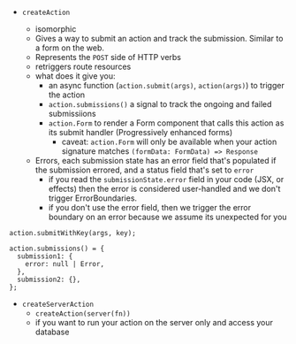 <Title>Actions</Title>

- `createAction`

  - isomorphic
  - Gives a way to submit an action and track the submission. Similar to a form on the web.
  - Represents the `POST` side of HTTP verbs
  - retriggers route resources
  - what does it give you:
    - an async function (`action.submit(args)`, `action(args)`) to trigger the action
    - `action.submissions()` a signal to track the ongoing and failed submissiions
    - `action.Form` to render a Form component that calls this action as its submit handler (Progressively enhanced forms)
      - caveat: `action.Form` will only be available when your action signature matches `(formData: FormData) => Response`
  - Errors, each submission state has an error field that's populated if the submission errored, and a status field that's set to `error`
    - if you read the `submissionState.error` field in your code (JSX, or effects) then the error is considered user-handled and we don't trigger ErrorBoundaries.
    - if you don't use the error field, then we trigger the error boundary on an error because we assume its unexpected for you

```tsx
action.submitWithKey(args, key);

action.submissions() = {
  submission1: {
    error: null | Error,
  },
  submission2: {},
};
```

- `createServerAction`
  - `createAction(server(fn))`
  - if you want to run your action on the server only and access your database
